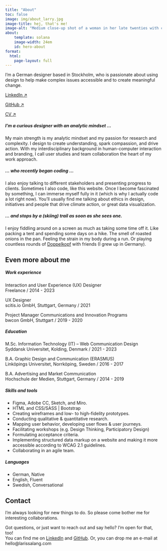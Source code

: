 ```yaml
---
title: "About"
toc: false
image: img/about_larry.jpg
image-title: hej, that's me!
image-alt: "Medium close-up shot of a woman in her late twenties with curly hair and a headband, looking into the lens and smiling"
about:
    template: solana
    image-width: 24em
    id: hero-about
format:
  html: 
    page-layout: full
---
```

::: {#hero-about .text-large}
<iconify-icon icon="solar:chat-dots-bold" id="about-dots" width="1em"></iconify-icon> I’m a German designer based in Stockholm, who is passionate about using design to help make complex issues accessible and to create meaningful change. 

::: {.button-about}
[LinkedIn &#x2197;](https://www.linkedin.com/in/larissalang/){.btn .btn-outline-primary .btn-lg .btn role="button"}

[GitHub &#x2197;](https://github.com/lalarus){.btn .btn-outline-primary .btn-lg .btn role="button"}

<!-- target="_blank" opens internal link in a new window -->
[CV &#x2197;](documents/CV-larissalang-web.pdf){.btn .btn-outline-primary .btn-lg .btn role="button" target="_blank"}
:::
:::


:::: {.grid #text-about-1}
::: {.g-col-12 .g-col-md-7}
##### [I'm a curious designer with an analytic mindset ...]{.highlight2 .italics} 
My main strength is my analytic mindset and my passion for research and complexity. I design to create understanding, spark compassion, and drive action. With my interdisciplinary background in human-computer interaction and branding, I call user studies and team collaboration the heart of my work approach. 
:::

::: { .g-col-12 .g-col-md-7 .g-start-md-6 style="grid-row: 2"}
##### [... who recently began coding ...]{.highlight2 .italics}
I also enjoy talking to different stakeholders and presenting progress to clients. Sometimes I also code, like this website. Once I become fascinated by something, I can immerse myself fully in it (which is why I actually code a lot right now). You’ll usually find me talking about ethics in design, initiatives and people that drive climate action, or great data visualization.
:::

::: {.g-col-12 .g-col-md-7 .g-start-md-2 style="grid-row: 3"}
##### [... and stops by a (skiing) trail as soon as she sees one.]{.highlight2 .italics}
I enjoy fiddling around on a screen as much as taking some time off it. Like packing a tent and spending some days on a hike. The smell of roasted onions in the pan. Feeling the strain in my body during a run. Or playing countless rounds of [Doppelkopf](https://en.wikipedia.org/wiki/Doppelkopf) with friends (I grew up in Germany).
:::
::::

<!--
### Who am I? 
### What do I specialize in?
### What is my main strength?
-->


## Even more about me {#text-about-2}

:::: {.grid #workedu}
::: {.g-col-12 .g-col-sm-6 #work-experience}
##### Work experience  
Interaction and User Experience (UX) Designer <br>
[Freelance / 2014 - 2023]{.lighter}

UX Designer <br>
[scitis.io GmbH, Stuttgart, Germany / 2021]{.lighter}

Project Manager Communications and Innovation Programs <br>
[bwcon GmbH, Stuttgart / 2019 - 2020]{.lighter}
:::

::: {.g-col-12 .g-col-sm-6 #education}
##### Education
M.Sc. Information Technology (IT) – Web Communication Design <br>
[Syddansk Universitet, Kolding, Denmark / 2021 - 2023]{.lighter}

B.A. Graphic Design and Communication (ERASMUS) <br>
[Linköpings Universitet, Norrköping, Sweden / 2016 - 2017]{.lighter}

B.A. Advertising and Market Communication <br>
[Hochschule der Medien, Stuttgart, Germany / 2014 - 2019]{.lighter}
:::
::::

:::: {.grid #skillslang}
::: {.g-col-12 .g-col-sm-6 #skills}
##### Skills and tools
- Figma, Adobe CC, Sketch, and Miro.
- HTML and CSS/SASS | Bootstrap
- Creating wireframes and low- to high-fidelity prototypes.
- Conducting qualitative & quantitative research.
- Mapping user behavior, developing user flows & user journeys.
- Facilitating workshops (e.g. Design Thinking, Participatory Design)
- Formulating acceptance criteria.
- Implementing structured data markup on a website and making it more accessible according to WCAG 2.1 guidelines.
- Collaborating in an agile team.
:::




::: {.g-col-12 .g-col-sm-6 #languages}
##### Languages
- German, [Native]{.lighter} <br>
- English, [Fluent]{.lighter} <br>
- Swedish, [Conversational]{.lighter} <br>
:::

::::



:::: {#about-contact}
## Contact <iconify-icon icon="fa-solid:certificate" id="contact-certificate" width="0.75em"></iconify-icon>
I’m always looking for new things to do. So please come bother me for interesting collaborations.

Got questions, or just want to reach out and say hello? I'm open for that, too! <br>
You can find me on <iconify-icon icon="ph:linkedin-logo-light" id="contact-linkedin" width="1.6em"></iconify-icon> [LinkedIn](https://www.linkedin.com/in/larissalang/) and <iconify-icon icon="ph:github-logo-light" id="contact-github" width="1.4em"></iconify-icon> [GitHub](https://github.com/lalarus).
Or, you can drop me an e-mail at [hello@larissalang.com]{.bolder}
::::

<!-- adds a whitespace of 50px in the bottom of the page
so the 'back to top' button won't cover up any content -->
:::: {.filler}
::::



